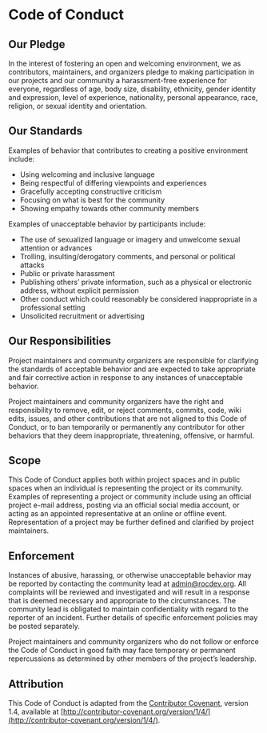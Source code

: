 # Code of Conduct

## Our Pledge

In the interest of fostering an open and welcoming environment, we as
contributors, maintainers, and organizers pledge to making participation in
our projects and our community a harassment-free experience for everyone,
regardless of age, body size, disability, ethnicity, gender identity and
expression, level of experience, nationality, personal appearance, race,
religion, or sexual identity and orientation.

## Our Standards

Examples of behavior that contributes to creating a positive environment
include:

- Using welcoming and inclusive language
- Being respectful of differing viewpoints and experiences
- Gracefully accepting constructive criticism
- Focusing on what is best for the community
- Showing empathy towards other community members

Examples of unacceptable behavior by participants include:

- The use of sexualized language or imagery and unwelcome sexual attention or advances
- Trolling, insulting/derogatory comments, and personal or political attacks
- Public or private harassment
- Publishing others’ private information, such as a physical or electronic address, without explicit permission
- Other conduct which could reasonably be considered inappropriate in a professional setting
- Unsolicited recruitment or advertising

## Our Responsibilities

Project maintainers and community organizers are responsible for clarifying
the standards of acceptable behavior and are expected to take appropriate and
fair corrective action in response to any instances of unacceptable behavior.

Project maintainers and community organizers have the right and responsibility
to remove, edit, or reject comments, commits, code, wiki edits, issues, and
other contributions that are not aligned to this Code of Conduct, or to ban
temporarily or permanently any contributor for other behaviors that they deem
inappropriate, threatening, offensive, or harmful.

## Scope

This Code of Conduct applies both within project spaces and in public spaces
when an individual is representing the project or its community. Examples of
representing a project or community include using an official project e-mail
address, posting via an official social media account, or acting as an
appointed representative at an online or offline event. Representation of a
project may be further defined and clarified by project maintainers.

## Enforcement

Instances of abusive, harassing, or otherwise unacceptable behavior may be
reported by contacting the community lead at admin@rocdev.org\. All complaints
will be reviewed and investigated and will result in a response that is deemed
necessary and appropriate to the circumstances. The community lead is
obligated to maintain confidentiality with regard to the reporter of an
incident. Further details of specific enforcement policies may be posted
separately.

Project maintainers and community organizers who do not follow or enforce the
Code of Conduct in good faith may face temporary or permanent repercussions as
determined by other members of the project’s leadership.

## Attribution

This Code of Conduct is adapted from the [Contributor Covenant](http://contributor-covenant.org), version 1.4, available at [http://contributor-covenant.org/version/1/4/](http://contributor-covenant.org/version/1/4/).
